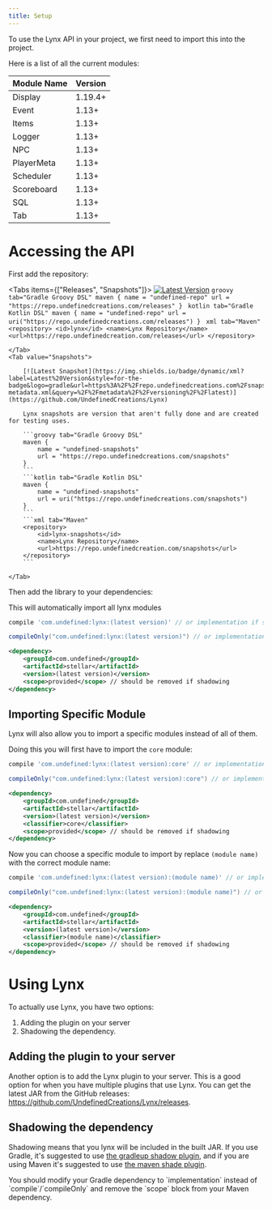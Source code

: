 ```yaml
---
title: Setup
---
```


To use the Lynx API in your project, we first need to import this into the project.

Here is a list of all the current modules:

| Module Name | Version |
|-------------|---------|
| Display     | 1.19.4+ |
| Event       | 1.13+   |
| Items       | 1.13+   |
| Logger      | 1.13+   |
| NPC         | 1.13+   |
| PlayerMeta  | 1.13+   |
| Scheduler   | 1.13+   |
| Scoreboard  | 1.13+   |
| SQL         | 1.13+   |
| Tab         | 1.13+   |

# Accessing the API

First add the repository:

<Tabs items={["Releases", "Snapshots"]}>
    <Tab value="Releases">
        [![Latest Version](https://img.shields.io/badge/dynamic/xml?label=Latest%20Version&style=for-the-badge&logo=gradle&url=https%3A%2F%2Frepo.undefinedcreations.com%2Freleases%2Fcom%2Fundefined%2Flynx%2Fmaven-metadata.xml&query=%2F%2Fmetadata%2F%2Fversioning%2F%2Flatest)](https://github.com/UndefinedCreations/Lynx/releases)
        ```groovy tab="Gradle Groovy DSL"
        maven {
            name = "undefined-repo"
            url = "https://repo.undefinedcreations.com/releases"
        }
        ```
        ```kotlin tab="Gradle Kotlin DSL"
        maven {
            name = "undefined-repo"
            url = uri("https://repo.undefinedcreations.com/releases")
        }
        ```
        ```xml tab="Maven"
        <repository>
            <id>lynx</id>
            <name>Lynx Repository</name>
            <url>https://repo.undefinedcreation.com/releases</url>
        </repository>
        ```


    </Tab>
    <Tab value="Snapshots">

        [![Latest Snapshot](https://img.shields.io/badge/dynamic/xml?label=Latest%20Version&style=for-the-badge&logo=gradle&url=https%3A%2F%2Frepo.undefinedcreations.com%2Fsnapshots%2Fcom%2Fundefined%2Flynx%2Fmaven-metadata.xml&query=%2F%2Fmetadata%2F%2Fversioning%2F%2Flatest)](https://github.com/UndefinedCreations/Lynx)

        Lynx snapshots are version that aren't fully done and are created for testing uses.

        ```groovy tab="Gradle Groovy DSL"
        maven {
            name = "undefined-snapshots"
            url = "https://repo.undefinedcreations.com/snapshots"
        }
        ```
        ```kotlin tab="Gradle Kotlin DSL"
        maven {
            name = "undefined-snapshots"
            url = uri("https://repo.undefinedcreations.com/snapshots")
        }
        ```
        ```xml tab="Maven"
        <repository>
            <id>lynx-snapshots</id>
            <name>Lynx Repository</name>
            <url>https://repo.undefinedcreation.com/snapshots</url>
        </repository>
        ```

    </Tab>
</Tabs>



Then add the library to your dependencies:

<Callout type="info">
    This will automatically import all lynx modules
</Callout>

```groovy tab="Gradle Groovy DSL"
compile 'com.undefined:lynx:(latest version)' // or implementation if shadowing
```
```groovy tab="Gradle Kotlin DSL"
compileOnly("com.undefined:lynx:(latest version)") // or implementation if shadowing
```
```xml tab="Maven"
<dependency>
    <groupId>com.undefined</groupId>
    <artifactId>stellar</artifactId>
    <version>(latest version)</version>
    <scope>provided</scope> // should be removed if shadowing
</dependency>
```

## Importing Specific Module

Lynx will also allow you to import a specific modules instead of all of them.

Doing this you will first have to import the `core` module:

```groovy tab="Gradle Groovy DSL"
compile 'com.undefined:lynx:(latest version):core' // or implementation if shadowing
```
```groovy tab="Gradle Kotlin DSL"
compileOnly("com.undefined:lynx:(latest version):core") // or implementation if shadowing
```
```xml tab="Maven"
<dependency>
    <groupId>com.undefined</groupId>
    <artifactId>stellar</artifactId>
    <version>(latest version)</version>
    <classifier>core</classifier>
    <scope>provided</scope> // should be removed if shadowing
</dependency>
```

Now you can choose a specific module to import by replace `(module name)` with the correct module name:

```groovy tab="Gradle Groovy DSL"
compile 'com.undefined:lynx:(latest version):(module name)' // or implementation if shadowing
```
```groovy tab="Gradle Kotlin DSL"
compileOnly("com.undefined:lynx:(latest version):(module name)") // or implementation if shadowing
```
```xml tab="Maven"
<dependency>
    <groupId>com.undefined</groupId>
    <artifactId>stellar</artifactId>
    <version>(latest version)</version>
    <classifier>(module name)</classifier>
    <scope>provided</scope> // should be removed if shadowing
</dependency>
```

# Using Lynx

To actually use Lynx, you have two options:

1. Adding the plugin on your server
2. Shadowing the dependency.

## Adding the plugin to your server

Another option is to add the Lynx plugin to your server. This is a good option for when you have multiple plugins that use Lynx. You can get the latest JAR from the GitHub releases: https://github.com/UndefinedCreations/Lynx/releases.

## Shadowing the dependency

Shadowing means that you lynx will be included in the built JAR. If you use Gradle, it's suggested to use [the gradleup shadow plugin](https://gradleup.com/shadow/getting-started/), and if you are using Maven it's suggested to use [the maven shade plugin](https://maven.apache.org/plugins/maven-shade-plugin/usage.html).

<Callout title="Important" type="warn">
  You should modify your Gradle dependency to `implementation` instead of `compile`/`compileOnly` and remove the `scope` block from your Maven dependency.
</Callout>
